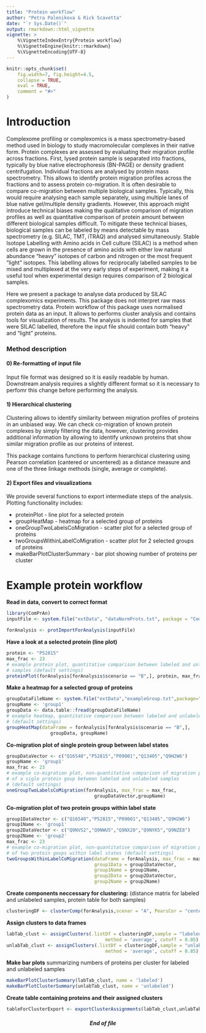 ```yaml
---
title: "Protein workflow"
author: "Petra Palenikova & Rick Scavetta"
date: "`r Sys.Date()`"
output: rmarkdown::html_vignette
vignette: >
    %\VignetteIndexEntry{Protein workflow}
    %\VignetteEngine{knitr::rmarkdown}
    %\VignetteEncoding{UTF-8}
---
```


```r
knitr::opts_chunk$set(
    fig.width=7, fig.height=4.5,
    collapse = TRUE,
    eval = TRUE,
    comment = "#>"
)
```

# Introduction

Complexome profiling or complexomics is a mass spectrometry-based method used in
biology to study macromolecular complexes in their native form. Protein 
complexes are assessed by evaluating their migration profile across fractions. 
First, lysed protein sample is separated into fractions, typically by blue 
native electrophoresis (BN-PAGE) or density gradient centrifugation. Individual 
fractions are analysed by protein mass spectrometry. This allows to identify 
protein migration profiles across the fractions and to assess protein 
co-migration. It is often desirable to compare co-migration between multiple 
biological samples. Typically, this would require analysing each sample 
separately, using multiple lanes of blue native gel/multiple density gradients. 
However, this approach might introduce technical biases making the qualitative 
comparison of migration profiles as well as quantitative comparison of protein 
amount between different biological samples difficult. To mitigate these 
technical biases, biological samples can be labeled by means detectable by 
mass spectrometry (e.g. SILAC, TMT, iTRAQ) and analysed simultaneously.  Stable 
Isotope Labelling with Amino acids in Cell culture (SILAC) is a method when 
cells are grown in the presence of amino acids with either low natural abundance
“heavy” isotopes of carbon and nitrogen or the most frequent “light” isotopes.
This labelling allows for reciprocally labelled samples to be mixed and 
multiplexed at the very early steps of experiment, making it a useful tool when 
experimental design requires comparison of 2 biological samples. 

Here we present a package to analyse data produced by SILAC complexomics 
experiments. This package does not interpret raw mass spectrometry data. Protein
workflow of this package uses normalised protein data as an input. It allows to 
performs cluster analysis and contains tools for visualization of results. The
analysis is indented for samples that were SILAC labelled, therefore the input 
file should contain both “heavy” and “light” proteins.

### Method description

#### 0) Re-formatting of input file

Input file format was designed so it is easily readable by human. Downstream 
analysis requires a slightly different format so it is necessary to perfomr 
this change before performing the analysis.

#### 1) Hierarchical clustering

Clustering allows to identify similarity between migration profiles of proteins 
in an unbiased way. We can check co-migration of known protein complexes by 
simply filtering the data, however, clustering provides additional information
by allowing to identify unknown proteins that show similar migration profile as 
our proteins of interest.

This package contains functions to perform hierarchical clustering using Pearson
correlation (cantered or uncentered) as a distance measure and one of the three 
linkage methods (single, average or complete).

#### 2) Export files and visualizations

We provide several functions to export intermediate steps of the analysis.
Plotting functionality includes: 

* proteinPlot - line plot for a selected protein 
* groupHeatMap - heatmap for a selected group of proteins 
* oneGroupTwoLabelsCoMigration - scatter plot for a selected group of proteins
* twoGroupsWithinLabelCoMigration - scatter plot for 2 selected groups of
proteins
* makeBarPlotClusterSummary - bar plot showing number of proteins per cluster

# Example protein workflow

**Read in data, convert to correct format**

```r
library(ComPrAn)
inputFile <- system.file("extData", "dataNormProts.txt", package = "ComPrAn")

forAnalysis <- protImportForAnalysis(inputFile)
```


**Have a look at a selected protein (line plot)**
```r
protein <- "P52815"
max_frac <- 23
# example protein plot, quantitative comparison between labeled and unlabeled
# samples (default settings)
proteinPlot(forAnalysis[forAnalysis$scenario == "B",], protein, max_frac)
```

**Make a heatmap for a selected group of proteins**
```r
groupDataFileName <- system.file("extData","exampleGroup.txt",package="ComPrAn")
groupName <- 'group1'
groupData <- data.table::fread(groupDataFileName)
# example heatmap, quantitative comparison between labeled and unlabeled samples
# (default settings)
groupHeatMap(dataFrame = forAnalysis[forAnalysis$scenario == "B",],
                groupData, groupName)
```

**Co-migration plot of single protein group between label states**
```r
groupDataVector <- c("Q16540","P52815","P09001","Q13405","Q9H2W6")
groupName <- 'group1' 
max_frac <- 23 
# example co-migration plot, non-quantitative comparison of migration profile 
# of a sigle protein goup between labeled and unlabeled samples 
# (default settings)
oneGroupTwoLabelsCoMigration(forAnalysis, max_frac = max_frac, 
                                groupDataVector,groupName)

```

**Co-migration plot of two protein groups within label state**
```r
group1DataVector <- c("Q16540","P52815","P09001","Q13405","Q9H2W6")
group1Name <- 'group1' 
group2DataVector <- c("Q9NVS2","Q9NWU5","Q9NX20","Q9NYK5","Q9NZE8")
group2Name <- 'group2'
max_frac <- 23 
# example co-migration plot, non-quantitative comparison of migration profile 
# of two protein goups within label states (default settings)
twoGroupsWithinLabelCoMigration(dataFrame = forAnalysis, max_frac = max_frac, 
                                group1Data = group1DataVector, 
                                group1Name = group1Name,
                                group2Data = group2DataVector, 
                                group2Name = group2Name)
```

**Create components neccessary for clustering:**
(distance matrix for labeled and unlabeled samples,
protein table for both samples)
```r
clusteringDF <- clusterComp(forAnalysis,scenar = "A", PearsCor = "centered")
```

**Assign clusters to data frames**
```r
labTab_clust <- assignClusters(.listDf = clusteringDF,sample = "labeled",
                                    method = 'average', cutoff = 0.85)
unlabTab_clust <- assignClusters(.listDf = clusteringDF,sample = "unlabeled",
                                    method = 'average', cutoff = 0.85)
```

**Make bar plots** summarizing numbers of proteins per cluster for labeled
and unlabeled samples
```r
makeBarPlotClusterSummary(labTab_clust, name = 'labeled')
makeBarPlotClusterSummary(unlabTab_clust, name = 'unlabeled')
```

**Create table containing proteins and their assigned clusters**
```r
tableForClusterExport <- exportClusterAssignments(labTab_clust,unlabTab_clust)
```

<center>
#### *End of file*
</center>